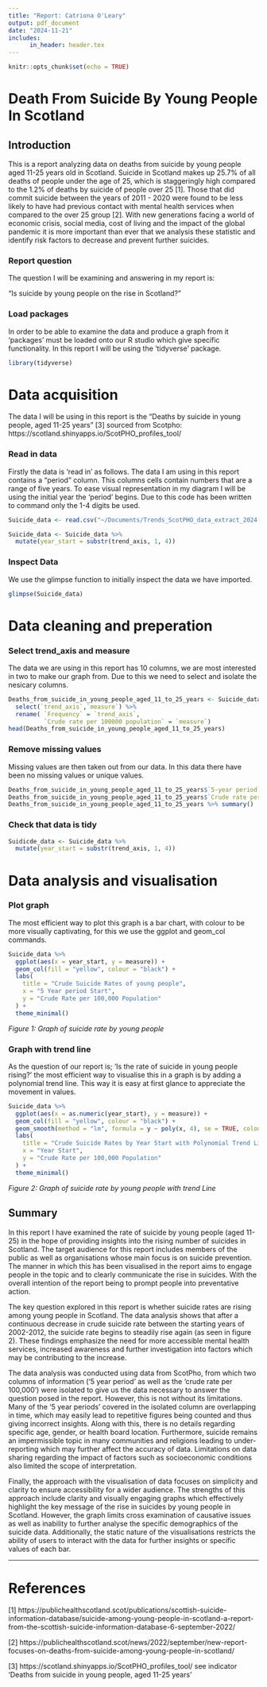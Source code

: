 ```yaml
---
title: "Report: Catriona O'Leary"
output: pdf_document
date: "2024-11-21"
includes:
      in_header: header.tex
---
```


```r
knitr::opts_chunk$set(echo = TRUE)
```
# Death From Suicide By Young People In Scotland

## Introduction 

This is a report analyzing data on deaths from suicide by young people aged 11-25 years old in Scotland. Suicide in Scotland makes up 25.7% of all deaths of people under the age of 25, which is staggeringly high compared to the 1.2% of deaths by suicide of people over 25 [1]. Those that did commit suicide between the years of 2011 - 2020 were found to be less likely to have had previous contact with mental health services when compared to the over 25 group [2]. With new generations facing a world of economic crisis, social media, cost of living and the impact of the global pandemic it is more important than ever that we analysis these statistic and identify risk factors to decrease and prevent further suicides.


### Report question 

The question I will be examining and answering in my report is:

"Is suicide by young people on the rise in Scotland?" 


### Load packages 

In order to be able to examine the data and produce a graph from it 'packages' must be loaded onto our R studio which give specific functionality. In this report I will be using the 'tidyverse' package. 

```r
library(tidyverse)

```


# Data acquisition


The data I will be using in this report is the "Deaths by suicide in young people, aged 11-25 years" [3] sourced from Scotpho: https://scotland.shinyapps.io/ScotPHO_profiles_tool/

### Read in data 

Firstly the data is 'read in' as follows. The data I am using in this report contains a "period" column. This columns cells contain numbers that are a range of five years. To ease visual representation in my diagram I will be using the initial year the 'period' begins. Due to this code has been written to command only the 1-4 digits be used. 

```r
Suicide_data <- read.csv("~/Documents/Trends_ScotPHO_data_extract_2024-10-21.csv")

Suicide_data <- Suicide_data %>%
  mutate(year_start = substr(trend_axis, 1, 4))
```

### Inspect Data

We use the glimpse function to initially inspect the data we have imported. 

```r
glimpse(Suicide_data)
```

# Data cleaning and preperation

### Select trend_axis and measure 

The data we are using in this report has 10 columns, we are most interested in two to make our graph from. Due to this we need to select and isolate the nesicary columns. 

```r
Deaths_from_suicide_in_young_people_aged_11_to_25_years <- Suicide_data %>%
  select(`trend_axis`,`measure`) %>%
  rename( `Frequency` = `trend_axis`,
          `Crude rate per 100000 population` = `measure`)
head(Deaths_from_suicide_in_young_people_aged_11_to_25_years)

```

### Remove missing values 

Missing values are then taken out from our data. In this data there have been no missing values or unique values. 

```r
Deaths_from_suicide_in_young_people_aged_11_to_25_years$`5-year period` %>% unique()
Deaths_from_suicide_in_young_people_aged_11_to_25_years$`Crude rate per 100,000 population` %>% table()
Deaths_from_suicide_in_young_people_aged_11_to_25_years %>% summary()
```
### Check that data is tidy

```r
Suidicde_data <- Suicide_data %>% 
  mutate(year_start = substr(trend_axis, 1, 4))

```

# Data analysis and visualisation

### Plot graph 

The most efficient way to plot this graph is a bar chart, with colour to be more visually captivating, for this we use the ggplot and geom_col commands.

```r
Suicide_data %>%
  ggplot(aes(x = year_start, y = measure)) +
  geom_col(fill = "yellow", colour = "black") +
  labs(
    title = "Crude Suicide Rates of young people",
    x = "5 Year period Start",
    y = "Crude Rate per 100,000 Population"
  ) +
  theme_minimal()

```

*Figure 1: Graph of suicide rate by young people*

### Graph with trend line

As the question of our report is; 'Is the rate of suicide in young people rising?' the most efficient way to visualise this in a graph is by adding a polynomial trend line. This way it is easy at first glance to appreciate the movement in values. 

```r
Suicide_data %>%
  ggplot(aes(x = as.numeric(year_start), y = measure)) +  
  geom_col(fill = "yellow", colour = "black") +  
  geom_smooth(method = "lm", formula = y ~ poly(x, 4), se = TRUE, colour = "blue", size = 1) +  
  labs(
    title = "Crude Suicide Rates by Year Start with Polynomial Trend Line",
    x = "Year Start",
    y = "Crude Rate per 100,000 Population"
  ) +
  theme_minimal()
```
*Figure 2: Graph of suicide rate by young people with trend Line*


## Summary 

In this report I have examined the rate of suicide by young people (aged 11-25) in the hope of providing insights into the rising number of suicides in Scotland. The target audience for this report includes members of the public as well as organisations whose main focus is on suicide prevention. The manner in which this has been visualised in the report aims to engage people in the topic and to clearly communicate the rise in suicides.  With the overall intention of the report being to prompt people into preventative action.  

The key question explored in this report is whether suicide rates are rising among young people in Scotland. The data analysis shows that after a continuous decrease in crude suicide rate between the starting years of 2002-2012, the suicide rate begins to steadily rise again (as seen in  figure 2). These findings emphasize the need for more accessible mental health services, increased awareness and further investigation into factors which may be contributing to the increase.

The data analysis was conducted using data from ScotPho, from which two columns of information (‘5 year period’ as well as the ‘crude rate per 100,000’) were isolated to give us the data necessary to answer the question posed in the report. However, this is not without its limitations. Many of the ‘5 year periods’ covered in the isolated column are overlapping in time, which may easily lead to repetitive figures being counted and thus giving incorrect insights.  Along with this, there is no details regarding specific age, gender, or health board location. Furthermore, suicide remains an impermissible topic in many communities and religions leading to under-reporting which may further affect the accuracy of data. Limitations on data sharing regarding the impact of factors such as socioeconomic conditions also limited the scope of interpretation. 

Finally, the approach with the visualisation of data focuses on simplicity and clarity to ensure accessibility for a wider audience. The strengths of this approach include clarity and visually engaging graphs which effectively highlight the key message of the rise in suicides by young people in Scotland. However, the graph limits cross examination of causative issues as well as inability to further analyse the specific demographics of the suicide data. Additionally, the static nature of the visualisations restricts the ability of users to interact with the data for further insights or specific values of each bar. 

----------------------------------------------------------------------------------------------------------

# References 

[1] https://publichealthscotland.scot/publications/scottish-suicide-information-database/suicide-among-young-people-in-scotland-a-report-from-the-scottish-suicide-information-database-6-september-2022/

[2] https://publichealthscotland.scot/news/2022/september/new-report-focuses-on-deaths-from-suicide-among-young-people-in-scotland/

[3] https://scotland.shinyapps.io/ScotPHO_profiles_tool/ see indicator 'Deaths from suicide in young people, aged 11-25 years'
















